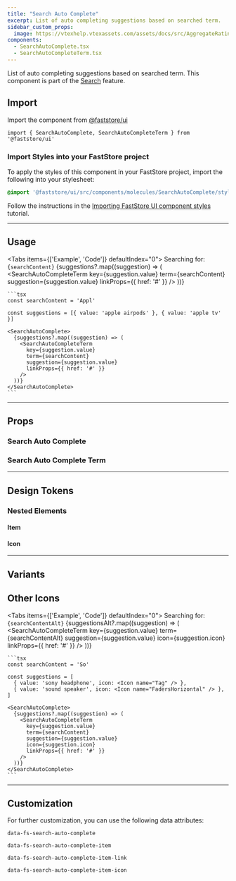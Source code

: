 ```yaml
---
title: "Search Auto Complete"
excerpt: List of auto completing suggestions based on searched term.
sidebar_custom_props:
  image: https://vtexhelp.vtexassets.com/assets/docs/src/AggregateRating___a8300916874f5a11de7633b7cabc12e9.png
components:
  - SearchAutoComplete.tsx
  - SearchAutoCompleteTerm.tsx
---
```


List of auto completing suggestions based on searched term. This component is part of the [Search](/docs/guides/faststore//feature-search) feature.

## Import

Import the component from [@faststore/ui](/docs/guides/faststore/components-index)

```tsx
import { SearchAutoComplete, SearchAutoCompleteTerm } from '@faststore/ui'
```

### Import Styles into your FastStore project

To apply the styles of this component in your FastStore project, import the following into your stylesheet:

```scss
@import '@faststore/ui/src/components/molecules/SearchAutoComplete/styles.scss';
```

Follow the instructions in the [Importing FastStore UI component styles](/docs/customizing/importing-styles-to-faststore-ui-components) tutorial.

---

## Usage

<Tabs items={['Example', 'Code']} defaultIndex="0">
  <Tab>
    <OverviewSection direction="column">
      Searching for: <code>{searchContent}</code>
      <SearchAutoComplete>
        {suggestions?.map((suggestion) => (
          <SearchAutoCompleteTerm
            key={suggestion.value}
            term={searchContent}
            suggestion={suggestion.value}
            linkProps={{ href: '#' }}
          />
        ))}
      </SearchAutoComplete>
    </OverviewSection>
  </Tab>
  <Tab>

    ```tsx
    const searchContent = 'Appl'

    const suggestions = [{ value: 'apple airpods' }, { value: 'apple tv' }]

    <SearchAutoComplete>
      {suggestions?.map((suggestion) => (
        <SearchAutoCompleteTerm
          key={suggestion.value}
          term={searchContent}
          suggestion={suggestion.value}
          linkProps={{ href: '#' }}
        />
      ))}
    </SearchAutoComplete>
    ```

  </Tab>
</Tabs>

---

## Props

### Search Auto Complete

<ComponentPropsSection component="SearchAutoComplete" />

### Search Auto Complete Term

<ComponentPropsSection component="SearchAutoCompleteTerm" />

---

## Design Tokens

<TokenTable>
  <TokenRow
    token="--fs-search-auto-complete-padding-top"
    value="var(--fs-spacing-2)"
  />
  <TokenRow
    token="--fs-search-auto-complete-padding-right"
    value="var(--fs-spacing-3)"
  />
  <TokenRow
    token="--fs-search-auto-complete-padding-bottom"
    value="var(--fs-search-auto-complete-padding-top)"
  />
  <TokenRow
    token="--fs-search-auto-complete-padding-left"
    value="var(--fs-search-auto-complete-padding-right)"
  />
  <TokenDivider />
  <TokenRow
    token="--fs-search-auto-complete-transition-property"
    value="var(--fs-transition-property)"
  />
  <TokenRow
    token="--fs-search-auto-complete-transition-function"
    value="var(--fs-transition-function)"
  />
  <TokenRow
    token="--fs-search-auto-complete-transition-timing"
    value="var(--fs-transition-timing)"
  />
</TokenTable>

### Nested Elements

#### Item

<TokenTable>
  <TokenRow
    token="--fs-search-auto-complete-item-column-gap"
    value="var(--fs-spacing-1)"
  />
  <TokenRow
    token="--fs-search-auto-complete-item-text-size"
    value="var(--fs-text-size-2)"
  />
  <TokenRow token="--fs-search-auto-complete-item-line-height" value="1.25" />
  <TokenRow
    token="--fs-search-auto-complete-item-bkg-color-hover"
    value="var(--fs-color-tertiary-bkg-hover)"
    isColor
  />
</TokenTable>

#### Icon

<TokenTable>
  <TokenRow
    token="--fs-search-auto-complete-item-icon-color"
    value="var(--fs-color-neutral-4)"
    isColor
  />
  <TokenRow token="--fs-search-auto-complete-item-icon-size" value="1.125rem" />
</TokenTable>

---

## Variants

## Other Icons

<Tabs items={['Example', 'Code']} defaultIndex="0">
  <Tab>
    <OverviewSection direction="column">
      Searching for: <code>{searchContentAlt}</code>
      <SearchAutoComplete>
        {suggestionsAlt?.map((suggestion) => (
          <SearchAutoCompleteTerm
            key={suggestion.value}
            term={searchContentAlt}
            suggestion={suggestion.value}
            icon={suggestion.icon}
            linkProps={{ href: '#' }}
          />
        ))}
      </SearchAutoComplete>
    </OverviewSection>
  </Tab>
  <Tab>

    ```tsx
    const searchContent = 'So'

    const suggestions = [
      { value: 'sony headphone', icon: <Icon name="Tag" /> },
      { value: 'sound speaker', icon: <Icon name="FadersHorizontal" /> },
    ]

    <SearchAutoComplete>
      {suggestions?.map((suggestion) => (
        <SearchAutoCompleteTerm
          key={suggestion.value}
          term={searchContent}
          suggestion={suggestion.value}
          icon={suggestion.icon}
          linkProps={{ href: '#' }}
        />
      ))}
    </SearchAutoComplete>
    ```

  </Tab>
</Tabs>

---

## Customization

For further customization, you can use the following data attributes:

`data-fs-search-auto-complete`

`data-fs-search-auto-complete-item`

`data-fs-search-auto-complete-item-link`

`data-fs-search-auto-complete-item-icon`
